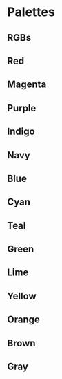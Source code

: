 
<Meta title="Designs/Palettes" />

# Palettes

<Colors />

## RGBs

<RGBs />

## Red

<Scales name="red" />

## Magenta

<Scales name="magenta" />

## Purple

<Scales name="purple" />

## Indigo

<Scales name="indigo" />

## Navy

<Scales name="navy" />

## Blue

<Scales name="blue" />

## Cyan

<Scales name="cyan" />

## Teal

<Scales name="teal" />

## Green

<Scales name="green" />

## Lime

<Scales name="lime" />

## Yellow

<Scales name="yellow" />

## Orange

<Scales name="orange" />

## Brown

<Scales name="brown" />

## Gray

<Scales name="gray" />

